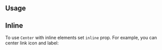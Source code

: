 

## Usage

<Demo data={CenterDemos.usage} />

## Inline

To use `Center` with inline elements set `inline` prop.
For example, you can center link icon and label:

<Demo data={CenterDemos.inline} />

<Polymorphic
  defaultElement="div"
  changeToElement="button"
  component="Center"
/>
